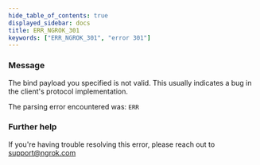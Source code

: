 ```yaml
---
hide_table_of_contents: true
displayed_sidebar: docs
title: ERR_NGROK_301
keywords: ["ERR_NGROK_301", "error 301"]
---
```


### Message

The bind payload you specified is not valid.
This usually indicates a bug in the client's protocol implementation.

The parsing error encountered was:
`ERR`

### Further help

If you're having trouble resolving this error, please reach out to [support@ngrok.com](mailto:support@ngrok.com?subject=Help%20with%20ERR_NGROK_301)
